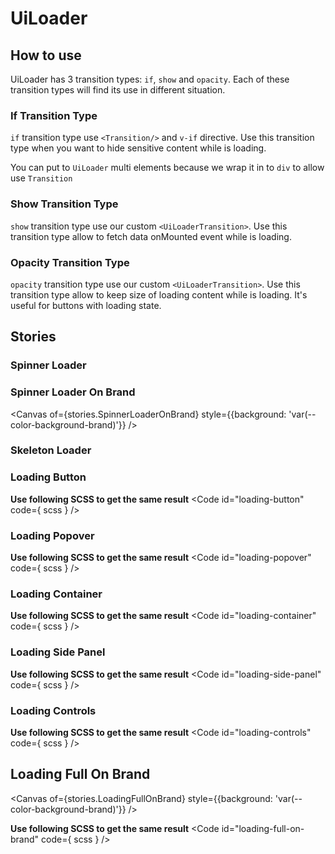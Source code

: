 
<Meta of={stories}/>

# UiLoader
<Canvas of={stories.Common} />
<Controls of={stories.Common} />

## How to use
UiLoader has 3 transition types: `if`, `show` and `opacity`.
Each of these transition types will find its use in different situation.

### If Transition Type
`if` transition type use `<Transition/>` and `v-if` directive.
Use this transition type when you want to hide sensitive content while is loading.

<Alert>
  <p>You can put to <code>UiLoader</code> multi elements because we wrap it in to <code>div</code> to allow use <code>Transition</code></p>
</Alert>

<Canvas of={stories.IfTransitionType}/>

### Show Transition Type
`show` transition type use our custom `<UiLoaderTransition>`.
Use this transition type allow to fetch data onMounted event while is loading.

<Canvas of={stories.ShowTransitionType}/>

### Opacity Transition Type
`opacity` transition type use our custom `<UiLoaderTransition>`.
Use this transition type allow to keep size of loading content while is loading.
It's useful for buttons with loading state.

<Canvas of={stories.OpacityTransitionType}/>

## Stories
### Spinner Loader
<Canvas of={stories.SpinnerLoader}/>

### Spinner Loader On Brand
<Canvas
  of={stories.SpinnerLoaderOnBrand}
  style={{background: 'var(--color-background-brand)'}}
/>

### Skeleton Loader
<Canvas of={stories.SkeletonLoader}/>

### Loading Button
<Canvas of={stories.LoadingButton}/>

**Use following SCSS to get the same result**
<Code
  id="loading-button"
  code={ scss }
/>

### Loading Popover
<Canvas of={stories.LoadingPopover}/>

**Use following SCSS to get the same result**
<Code
  id="loading-popover"
  code={ scss }
/>

### Loading Container
<Canvas of={stories.LoadingContainer}/>

**Use following SCSS to get the same result**
<Code
  id="loading-container"
  code={ scss }
/>

### Loading Side Panel
<Canvas of={stories.LoadingSidePanel}/>

**Use following SCSS to get the same result**
<Code
  id="loading-side-panel"
  code={ scss }
/>

### Loading Controls
<Canvas of={stories.LoadingControls}/>

**Use following SCSS to get the same result**
<Code
  id="loading-controls"
  code={ scss }
/>

## Loading Full On Brand
<Canvas
  of={stories.LoadingFullOnBrand}
  style={{background: 'var(--color-background-brand)'}}
/>

**Use following SCSS to get the same result**
<Code
  id="loading-full-on-brand"
  code={ scss }
/>
